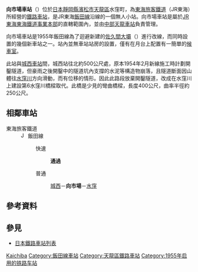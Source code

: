 {{noteTA
|1=zh-tw:向市場車站;zh-hk:向市場站; zh-cn:向市场站;
}}
{{日本車站資訊
|公司色 = #f77321
|文字色 = 
|站名 = 向市場車站
|圖片 = Mukaichiba-Sta-2.JPG
|pxl = 
|圖片說明 = 向市場車站月台上的候車室
|日文原名 =向市場
|平假名 =むかいちば
|羅馬拼音 = Mukaichiba
|副站名 = 
|電報略號 =ムカ
|所在地 = {{JPN}}[[靜岡縣|靜岡縣]][[濱松市|濱松市]][[天龍區|天龍區]]水窪町地頭方230
|車站構造 = [[地面車站|地面車站]]
|月台配置 = 1面1線車站
|啟用年月日 = 1955年（[[昭和|昭和]]30年）11月11日
|廢站年月日 = 
|上下車人次 =
|統計年度 =
|轉車 =
|備註 =無人車站
|adjacent = {{Adjacent stations|system=東海旅客鐵道|line=CD|left=城西|right=水窪|note-left=2.8km|note-mid=距離[[豐橋站|豐橋]]73.3km|note-right=1.0km}}
}}
'''向市場車站'''（{{jpn|j=向市場駅|hg=むかいちばえき|rm=Mukaichiba eki|f=y}}）位於[[日本|日本]][[靜岡縣|靜岡縣]][[濱松市|濱松市]][[天龍區|天龍區]]水窪町，為[[東海旅客鐵道|東海旅客鐵道]]（JR東海）所經營的[[鐵路車站|鐵路車站]]，是JR東海[[飯田線|飯田線]]沿線的一個無人小站。向市場車站是屬於[[東海旅客鐵道東海鐵道事業本部|JR東海東海鐵道事業本部]]的直轄範圍內，並由[[中部天龍車站|中部天龍車站]]負責管理。

向市場車站是1955年飯田線為了迴避新建的[[佐久間大壩|佐久間大壩]]（{{lang|ja|佐久間ダム}}）進行改線，而同時設置的幾個新車站之一。站內並無車站站房的設置，僅有在月台上配置有一簡單的[[候車室|候車室]]。

此站與[[城西車站|城西車站]]間，城西站往北約500公尺處，原本1954年2月新線施工時計劃開鑿隧道，但豪雨之後開鑿中的隧道坑內支撐的水泥等構造物崩落，且隧道斷面因山體往[[水窪川|水窪川]]方向滑動，而有位移的情形。因此此路段放棄開鑿隧道，改成在水窪川上建設第6水窪川橋樑取代。此橋是少見的彎曲橋樑，長度400公尺，曲率半徑約250公尺。

== 相鄰車站 ==
; 東海旅客鐵道
: [[File:JR_Central_Iida_Line.svg|15px]] 飯田線
:: {{Color|#0066ff|■}}快速
::: '''通過'''
:: {{Color|gray|■}}普通
::: [[城西站|城西]]－'''向市場'''－[[水窪站|水窪]]

== 參考資料 ==
{{Reflist}}

== 參見 ==
{{commonscat|Mukaichiba Station}}
* [[日本鐵路車站列表|日本鐵路車站列表]]

{{飯田線}}

{{DEFAULTSORT:Mukaichiba}}
[[Category:日本鐵路車站_Mu|Kaichiba]]
[[Category:飯田線車站|Category:飯田線車站]]
[[Category:天龍區鐵路車站|Category:天龍區鐵路車站]]
[[Category:1955年启用的铁路车站|Category:1955年启用的铁路车站]]